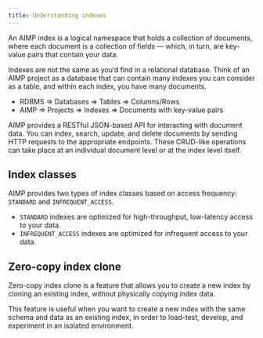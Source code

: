 ```yaml
---
title: Understanding indexes
---
```


An AIMP index is a logical namespace that holds a collection of documents,
where each document is a collection of fields — which, in turn,
are key-value pairs that contain your data.

Indexes are not the same as you’d find in a relational database.
Think of an AIMP project as a database that can contain many indexes you can consider as a table,
and within each index, you have many documents.

* RDBMS => Databases => Tables => Columns/Rows
* AIMP => Projects => Indexes => Documents with key-value pairs

AIMP provides a RESTful JSON-based API for interacting with document data.
You can index, search, update, and delete documents by sending HTTP requests to the appropriate endpoints.
These CRUD-like operations can take place at an individual document level or at the index level itself.

## Index classes

AIMP provides two types of index classes based on access frequency: `STANDARD` and `INFREQUENT_ACCESS`.

* `STANDARD` indexes are optimized for high-throughput, low-latency access to your data.
* `INFREQUENT_ACCESS` indexes are optimized for infrequent access to your data.

## Zero-copy index clone

Zero-copy index clone is a feature that allows you to create a new index by cloning an existing index,
without physically copying index data.

This feature is useful when you want to create a new index with the same schema and data as an existing index,
in order to load-test, develop, and experiment in an isolated environment.
